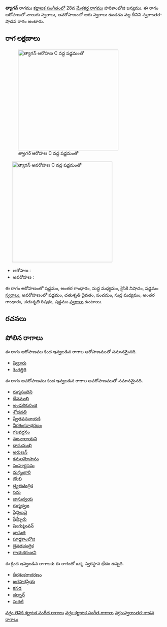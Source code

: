{{Infobox ragam
	| name          	= త్యాగన్
	| synonym	    	= 
	| mela          	= 
	| chakra        	= 
	| janaka        	= 
	| type          	= స్వరాంతర-శాడవ
	| arohanam      	= {{svaraC|S|G3|M1|N2|S'}} 
	| avarohanam    	= {{svaraC|S'|D2|P|M1|G3|R2|S}}
	| jeeva         	=
	| chhaya        	=
	| nyasa         	=
	| vishesha      	= 
	| equivalent  		= 
}}
{{కర్ణాటక సంగీత రాగాలు}}
'''త్యాగన్''' రాగము [[కర్ణాటక సంగీతం]]లో 28వ [[మేళకర్త రాగము]] హరికాంభోజి జన్యము.  ఈ రాగం ఆరోహణలో నాలుగు స్వరాలు, అవరోహణంలో ఆరు స్వరాలు ఉండడం వల్ల దీనిని స్వరాంతర-షాడవ రాగం అంటారు.


==రాగ లక్షణాలు==
[[Image:tyagan_ar_kb2wiki.png|thumb|right|316px|''త్యాగన్'' ఆరోహణ C వద్ద షడ్జమంతో]]
	[[Image:tyagan_av_kb2wiki.png|thumb|right|316px|''త్యాగన్'' అవరోహణ C వద్ద షడ్జమంతో]]

* ఆరోహణ : {{svaraC|S|G3|M1|N2|S'}} 
* అవరోహణ : {{svaraC|S'|D2|P|M1|G3|R2|S}}

ఈ రాగం ఆరోహణంలో షడ్జమం, అంతర గాంధారం, సుద్ద మధ్యమం, కైసికి నిషాదం, షడ్జమం [[స్వరాలు]], అవరోహణంలో షడ్జమం, చతుశృతి దైవతం, పంచమం, సుద్ద మధ్యమం, అంతర గాంధారం, చతుశృతి రిషభం, షడ్జమం [[స్వరాలు]] ఉంటాయి.

==రచనలు==



==పోలిన రాగాలు==
ఈ రాగం ఆరోహణము కింద ఇవ్వబడిన రాగాల ఆరోహణముతో సమానమైనది.
* [[షిల్లూరు]]
* [[శెంగత్తిరి]]

ఈ రాగం అవరోహణము కింద ఇవ్వబడిన రాగాల అవరోహణముతో సమానమైనది.
* [[రుగ్మసంధిని]]
* [[దేవముఖి]]
* [[అండలికురింజి]]
* [[శోభవతి]]
* [[ష్వేతవననాయకి]]
* [[వీరశంకరాభరణం]]
* [[గజవర్ధనం]]
* [[నటనారాయని]]
* [[దాసుముఖి]]
* [[అరుణన్]]
* [[కమలమోహనం]]
* [[సంపూర్ణసమ]]
* [[మన్నంకారి]]
* [[దోంబి]]
* [[ద్వైతచంద్రిక]]
* [[సమ]]
* [[జానుద్వయ]]
* [[ రుగ్మధ్వజ]]
* [[ షేన్గిలువై]]
* [[ షేమ్బీరు]]
* [[షెంగుట్టువన్]]
* [[భానుత]]
* [[పూర్ణకాంభోజి]]
* [[దైవతచంద్రిక]]
* [[గాయకరంజని]]

ఈ క్రింద ఇవ్వబడిన రాగాలకు ఈ రాగంతో ఒక్క స్వరస్థాన భేదం ఉన్నది.
* [[ధీరశంకరాభరణం]]
* [[ఖరహరప్రియ]]
* [[కనడ]]
* [[దర్బార్]]
* [[సురటి]]



[[వర్గం:తెవికి కర్ణాటక సంగీత రాగాలు]]
[[వర్గం:కర్ణాటక సంగీత రాగాలు]]
[[వర్గం:స్వరాంతర-శాడవ రాగాలు]]